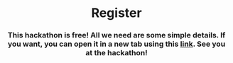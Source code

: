 
<Header sx={{ bg: '#69e0c3', mb: 0 }} width="narrow">

# Register

### This hackathon is free! All we need are some simple details. If you want, you can open it in a new tab using this <a href="https://williamkang.typeform.com/to/Twcx2G1m">link</a>. See you at the hackathon! 

</Header>
